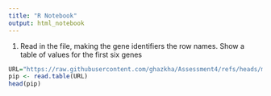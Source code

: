 ```yaml
---
title: "R Notebook"
output: html_notebook
---
```


1. Read in the file, making the gene identifiers the row names. Show a table of values for the first six genes

```r
URL="https://raw.githubusercontent.com/ghazkha/Assessment4/refs/heads/main/gene_expression.tsv"
pip <- read.table(URL)
head(pip)
```

